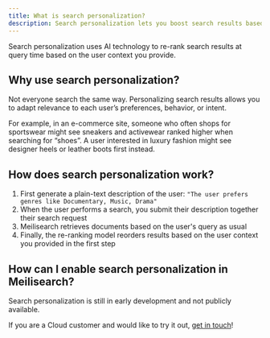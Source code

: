 ```yaml
---
title: What is search personalization?
description: Search personalization lets you boost search results based on user profiles, making results tailored to their behavior.
---
```


Search personalization uses AI technology to re-rank search results at query time based on the user context you provide.

## Why use search personalization?

Not everyone search the same way. Personalizing search results allows you to adapt relevance to each user’s preferences, behavior, or intent.

For example, in an e-commerce site, someone who often shops for sportswear might see sneakers and activewear ranked higher when searching for “shoes”. A user interested in luxury fashion might see designer heels or leather boots first instead.

## How does search personalization work?

1. First generate a plain-text description of the user: `"The user prefers genres like Documentary, Music, Drama"`
2. When the user performs a search, you submit their description together their search request
3. Meilisearch retrieves documents based on the user's query as usual
4. Finally, the re-ranking model reorders results based on the user context you provided in the first step

## How can I enable search personalization in Meilisearch?

Search personalization is still in early development and not publicly available.

If you are a Cloud customer and would like to try it out, [get in touch](https://meetings-eu1.hubspot.com/guillaume-mourier/search-personalization)!
